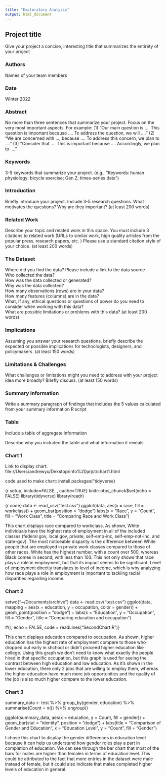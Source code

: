 ```yaml
---
title: "Exploratory Analysis"
output: html_document
---
```


## Project title

Give your project a concise, interesting title that summarizes the entirety of your project

### Authors

Names of your team members

### Date

Winter 2022

### Abstract

No more than three sentences that summarize your project. Focus on the very most important aspects. For example: (1) "Our main question is .... This question is important because .... To address the question, we will ...." (2) "We are concerned with ..., because .... To address this concern, we plan to ...." (3) "Consider that .... This is important because .... Accordingly, we plan to ...."

### Keywords

3-5 keywords that summarize your project.
(e.g., "Keywords: human physiology; bicycle exercise; Gen Z; times-series data")

### Introduction  

Briefly introduce your project.  Include 3-5 research questions. What motivates the questions? Why are they important? (at least 200 words)

### Related Work  

Describe your topic and related work in this space. You must include 3 citations to related work (URLs to similar work, high quality articles from the popular press, research papers, etc. ) Please use a standard citation style of your choice. (at least 200 words)

### The Dataset

Where did you find the data? Please include a link to the data source  
Who collected the data?  
How was the data collected or generated?  
Why was the data collected?  
How many observations (rows) are in your data?  
How many features (columns) are in the data?  
What, if any, ethical questions or questions of power do you need to consider when working with this data?  
What are possible limitations or problems with this data?   (at least 200 words)

### Implications

Assuming you answer your research questions, briefly describe the expected or possible implications for technologists, designers, and policymakers. (at least 150 words)

### Limitations & Challenges
What challenges or limitations might you need to address with your project idea more broadly? Briefly discuss. (at least 150 words)

### Summary Information

Write a summary paragraph of findings that includes the 5 values calculated from your summary information R script

### Table

Include a table of aggregate information

Describe why you included the table and what information it reveals

### Chart 1
Link to display chart:
file://Users/andrewyu/Dekstop/info%20prjct/chart1.html

code used to make chart:
install.packages("tidyverse)

{r setup, include=FALSE, , cache=TRUE}
knitr::otps_chunck$set(echo = FALSE)
library(tidyverse)
library(readr)

{r code}
data <- read_csv("test.csv")
ggplot(data, aes(x = race, fill = workclass)) + 
  geom_bar(position = "dodge")
  labs(x = "Race", y = "Count", fill = "Work Class", title = "Comparing Race and    Work Class")

This chart displays race compared to workclass. 
As shown, White individuals have the highest rate of employment in all of the included classes 
(federal gov, local gov, private, self-emp-inc, self-emp-not-inc, and state-gov). 
The most noticeable disparity is the difference between White people that are employed in private work classes compared to those of other races. 
White has the highest number, with a count over 500, whereas Black comes in second, with less than 100. 
This not only shows that race plays a role in employment, but that its impact seems to be significant. 
Level of employment directly translates to level of income, 
which is why analyzing how race plays a role in employment is important to tackling racial disparities regarding income. 

### Chart 2
setwd("~/Documents/archive")
data <- read.csv("test.csv")
ggplot(data, mapping = aes(x = education, y = occupation, color = gender)) +
  geom_point(position = "dodge") + 
  labs(x = "Education", y = "Occupation", fill = "Gender", title = "Comparing 
       education and occupation")
       

#{r, echo = FALSE, code = readLines("SecondChart.R")}

This chart displays education compared to occupation. 
As shown, higher education has the highest rate of employment compare to those
who dropped out early in shchool or didn't proceed higher education like college.
Using this graph we don't need to know what exactly the people hired in that specific occupation, but this graph is used for seeing the contrast between high education and low education. As it's shown in the lower education, there only 2 jobs that are willing to employ them, whereas the higher education have much more job opportunities and the quality of the job is also much higher compare to the lower education. 


### Chart 3

summary_data <- test %>%
  group_by(gender, education) %>%
  summarise(Count = n()) %>%
  ungroup()

ggplot(summary_data, aes(x = education, y = Count, fill = gender)) +
  geom_bar(stat = "identity", position = "dodge") +
  labs(title = "Comparison of Gender and Education",
       x = "Education Level",
       y = "Count",
       fill = "Gender") 

I chose this chart to display the gender differences in education level because it 
can help us understand how gender roles play a part in completion of education. 
We can see through the bar chart that most of the bars for males are higher than females in terms of education level. 
This could be attributed to the fact that more entries in the dataset were male instead of female, 
but it could also indicate that males completed higher levels of education in general. 
